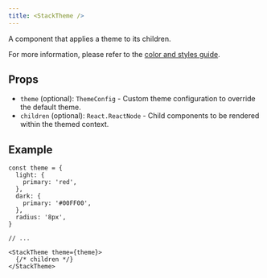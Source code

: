 ```yaml
---
title: <StackTheme />
---
```


A component that applies a theme to its children.

For more information, please refer to the [color and styles guide](../customization/custom-styles.mdx).

## Props

- `theme` (optional): `ThemeConfig` - Custom theme configuration to override the default theme.
- `children` (optional): `React.ReactNode` - Child components to be rendered within the themed context.

## Example

```tsx
const theme = {
  light: {
    primary: 'red',
  },
  dark: {
    primary: '#00FF00',
  },
  radius: '8px',
}

// ...

<StackTheme theme={theme}>
  {/* children */}
</StackTheme>

```